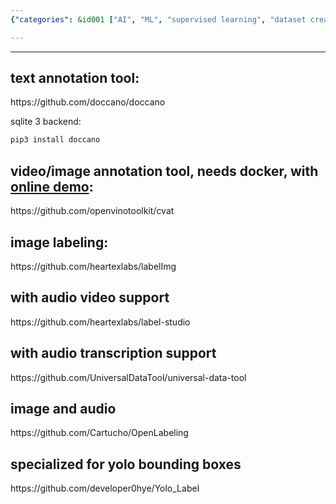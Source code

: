 ```yaml
---
{"categories": &id001 ["AI", "ML", "supervised learning", "dataset creation", "model training", "pyjom"], "category": "Data Annotation Tools", "date": "2022-05-24 05:18:21", "description": "This article explores different data annotation tools such as Doccano, CVAT with Docker, LabelImg, and label-studio that can be used for text, video/image, images, audio, video, and transcription respectively. Installation is available through pip or GitHub.", "tags": *id001, "title": "AI训练集标注工具"}

---
```


------

## text annotation tool:

https://github.com/doccano/doccano

sqlite 3 backend:

```bash
pip3 install doccano

```

## video/image annotation tool, needs docker, with [online demo](https://cvat.org):

https://github.com/openvinotoolkit/cvat

## image labeling:

https://github.com/heartexlabs/labelImg

## with audio video support

https://github.com/heartexlabs/label-studio

## with audio transcription support

https://github.com/UniversalDataTool/universal-data-tool

## image and audio

https://github.com/Cartucho/OpenLabeling

## specialized for yolo bounding boxes

https://github.com/developer0hye/Yolo_Label

